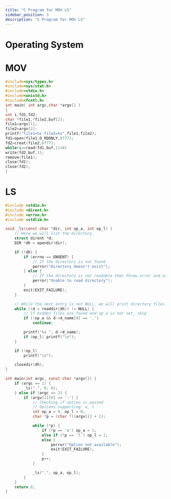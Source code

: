 ```yaml
---
title: "C Program for MOV LS"
sidebar_position: 3
description: "C Program for MOV LS"
---
```



# <Heading name="banner" description="C programs for file manipulation">Operating System</Heading>

# MOV

```c
#include<sys/types.h>
#include<sys/stat.h>
#include<stdio.h>
#include<unistd.h>
#include<fcntl.h>
int main( int argc,char *argv[] )
{
int i,fd1,fd2;
char *file1,*file2,buf[2];
file1=argv[1];
file2=argv[2];
printf("file1=%s file2=%s",file1,file2);
fd1=open(file1,O_RDONLY,0777);
fd2=creat(file2,0777);
while(i==read(fd1,buf,1)>0)
write(fd2,buf,1);
remove(file1);
close(fd1);
close(fd2);
}
```

# LS

```c
#include <stdio.h>
#include <dirent.h>
#include <errno.h>
#include <stdlib.h>

void _ls(const char *dir, int op_a, int op_l) {
    // Here we will list the directory
    struct dirent *d;
    DIR *dh = opendir(dir);

    if (!dh) {
        if (errno == ENOENT) {
            // If the directory is not found
            perror("Directory doesn't exist");
        } else {
            // If the directory is not readable then throw error and exit
            perror("Unable to read directory");
        }
        exit(EXIT_FAILURE);
    }

    // While the next entry is not NULL, we will print directory files
    while ((d = readdir(dh)) != NULL) {
        // If hidden files are found and op_a is not set, skip
        if (!op_a && d->d_name[0] == '.')
            continue;

        printf("%s ", d->d_name);
        if (op_l) printf("\n");
    }

    if (!op_l)
        printf("\n");

    closedir(dh);
}

int main(int argc, const char *argv[]) {
    if (argc == 1) {
        _ls(".", 0, 0);
    } else if (argc == 2) {
        if (argv[1][0] == '-') {
            // Checking if option is passed
            // Options supporting: a, l
            int op_a = 0, op_l = 0;
            char *p = (char *)(argv[1] + 1);

            while (*p) {
                if (*p == 'a') op_a = 1;
                else if (*p == 'l') op_l = 1;
                else {
                    perror("Option not available");
                    exit(EXIT_FAILURE);
                }
                p++;
            }

            _ls(".", op_a, op_l);
        }
    }
    return 0;
}


```
